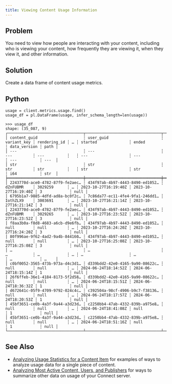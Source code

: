 ```yaml
---
title: Viewing Content Usage Information
---
```


## Problem

You need to view how people are interacting with your content, including who is viewing your content, how frequently they are viewing it, when they view it, and other information.

## Solution

Create a data frame of content usage metrics.

::: {.panel-tabset group="language"}

## Python

```.python
usage = client.metrics.usage.find()
usage_df = pl.DataFrame(usage, infer_schema_length=len(usage))
```

```.python
>>> usage_df
shape: (35_087, 9)
┌─────────────────────────────────┬─────────────────────────────────┬─────────────┬──────────────┬───┬──────────────────────┬──────────────────────┬──────────────┬──────┐
│ content_guid                    ┆ user_guid                       ┆ variant_key ┆ rendering_id ┆ … ┆ started              ┆ ended                ┆ data_version ┆ path │
│ ---                             ┆ ---                             ┆ ---         ┆ ---          ┆   ┆ ---                  ┆ ---                  ┆ ---          ┆ ---  │
│ str                             ┆ str                             ┆ str         ┆ str          ┆   ┆ str                  ┆ str                  ┆ i64          ┆ str  │
╞═════════════════════════════════╪═════════════════════════════════╪═════════════╪══════════════╪═══╪══════════════════════╪══════════════════════╪══════════════╪══════╡
│ 2243770d-ace0-4782-87f9-fe2aec… ┆ 434f97ab-4b97-4443-8490-ed1052… ┆ dZnFUBMR    ┆ 3029259      ┆ … ┆ 2023-10-27T16:19:40Z ┆ 2023-10-27T16:19:40Z ┆ 3            ┆ null │
│ 6795b1a7-9885-4dfd-ad8a-bc0f2c… ┆ 7c86da77-ec11-4fe4-9fa1-246dd1… ┆ IothZLX9    ┆ 3003691      ┆ … ┆ 2023-10-27T16:21:14Z ┆ 2023-10-27T16:21:14Z ┆ 3            ┆ null │
│ 2243770d-ace0-4782-87f9-fe2aec… ┆ 434f97ab-4b97-4443-8490-ed1052… ┆ dZnFUBMR    ┆ 3029265      ┆ … ┆ 2023-10-27T16:23:52Z ┆ 2023-10-27T16:23:52Z ┆ 3            ┆ null │
│ f8aa3b0a-f8d8-4683-a6cb-d9e6fb… ┆ 434f97ab-4b97-4443-8490-ed1052… ┆ null        ┆ null         ┆ … ┆ 2023-10-27T16:24:20Z ┆ 2023-10-27T16:24:20Z ┆ 3            ┆ null │
│ 80f996ae-9f62-4ad2-9a4b-844160… ┆ 434f97ab-4b97-4443-8490-ed1052… ┆ null        ┆ null         ┆ … ┆ 2023-10-27T16:25:08Z ┆ 2023-10-27T16:25:08Z ┆ 3            ┆ null │
│ …                               ┆ …                               ┆ …           ┆ …            ┆ … ┆ …                    ┆ …                    ┆ …            ┆ …    │
│ c0bf0052-3565-473b-973a-d4c3d1… ┆ d339bdd2-42e0-4165-9a90-08622c… ┆ null        ┆ null         ┆ … ┆ 2024-06-24T18:14:52Z ┆ 2024-06-24T18:15:14Z ┆ 1            ┆ null │
│ 26f6ffeb-36e1-4184-8173-5f2d58… ┆ d339bdd2-42e0-4165-9a90-08622c… ┆ null        ┆ null         ┆ … ┆ 2024-06-24T18:15:51Z ┆ 2024-06-24T18:36:32Z ┆ 1            ┆ null │
│ d672641c-05f9-4709-9792-024c4c… ┆ c392504a-98cf-4906-b9c7-f38136… ┆ null        ┆ null         ┆ … ┆ 2024-06-24T18:17:57Z ┆ 2024-06-24T18:20:53Z ┆ 1            ┆ null │
│ 45bf3651-ce0b-4a3f-9a44-a3d23d… ┆ c2250bb4-47ab-4332-839b-a975e8… ┆ null        ┆ null         ┆ … ┆ 2024-06-24T18:41:08Z ┆ null                 ┆ 1            ┆ null │
│ 45bf3651-ce0b-4a3f-9a44-a3d23d… ┆ c2250bb4-47ab-4332-839b-a975e8… ┆ null        ┆ null         ┆ … ┆ 2024-06-24T18:51:16Z ┆ null                 ┆ 1            ┆ null │
└─────────────────────────────────┴─────────────────────────────────┴─────────────┴──────────────┴───┴──────────────────────┴──────────────────────┴──────────────┴──────┘
```

<!-- ## R

```.r
# TODO
``` -->

:::


## See Also

- [Analyzing Usage Statistics for a Content Item](../02-analyzing-usage-statistics-for-a-content-item/index.qmd) for examples of ways to analyze usage data for a single piece of content.
- [Analyzing Most Active Content, Users, and Publishers](../05-analyzing-most-active-content-users-and-publishers/index.qmd) for ways to summarize other data on usage of your Connect server.

